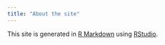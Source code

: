 ```yaml
---
title: "About the site"
---
```


This site is generated in [R Markdown](http://rmarkdown.rstudio.com/) using [RStudio](http://rstudio.com).

<!-- ```{r, child="_sessioninfo.Rmd"} -->
<!-- ``` -->